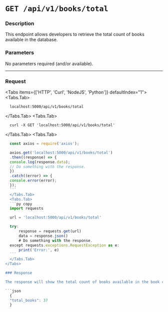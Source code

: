 
# `GET /api/v1/books/total`

### Description
This endpoint allows developers to retrieve the total count of books available in the database.

### Parameters
No parameters required (and/or available).

---

### Request
 
<Tabs items={['HTTP', 'Curl', 'NodeJS', 'Python']} defaultIndex="1">
  <Tabs.Tab>
  ```http copy
    localhost:5000/api/v1/books/total
  ```
  </Tabs.Tab>
  <Tabs.Tab>
  ``` curl copy
    curl -X GET 'localhost:5000/api/v1/books/total'
  ```
  </Tabs.Tab>
  <Tabs.Tab>
  ```js copy
    const axios = require('axios');

    axios.get('localhost:5000/api/v1/books/total')
    .then((response) => {
    console.log(response.data);
    // Do something with the response.
    })
    .catch((error) => {
    console.error(error);
    });
    ```
    </Tabs.Tab>
    <Tabs.Tab>
    ```py copy
    import requests

    url = 'localhost:5000/api/v1/books/total'

    try:
        response = requests.get(url)
        data = response.json()
        # Do something with the response.
    except requests.exceptions.RequestException as e:
        print('Error:', e)
    ```
    </Tabs.Tab>
</Tabs>

### Response

The response will show the total count of books available in the book collection.

```json
    {
    "total_books": 37
    }
```
